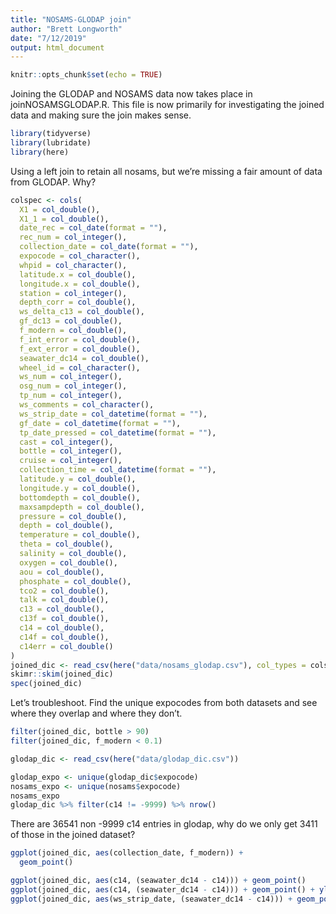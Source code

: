 ```yaml
---
title: "NOSAMS-GLODAP join"
author: "Brett Longworth"
date: "7/12/2019"
output: html_document
---
```


```r
knitr::opts_chunk$set(echo = TRUE)
```

Joining the GLODAP and NOSAMS data now takes place in joinNOSAMSGLODAP.R. This file is now primarily for investigating the joined data and making sure the join makes sense.


```r
library(tidyverse)
library(lubridate)
library(here)
```

Using a left join to retain all nosams, but we're missing a fair amount of data from GLODAP. Why?

```r
colspec <- cols(
  X1 = col_double(),
  X1_1 = col_double(),
  date_rec = col_date(format = ""),
  rec_num = col_integer(),
  collection_date = col_date(format = ""),
  expocode = col_character(),
  whpid = col_character(),
  latitude.x = col_double(),
  longitude.x = col_double(),
  station = col_integer(),
  depth_corr = col_double(),
  ws_delta_c13 = col_double(),
  gf_dc13 = col_double(),
  f_modern = col_double(),
  f_int_error = col_double(),
  f_ext_error = col_double(),
  seawater_dc14 = col_double(),
  wheel_id = col_character(),
  ws_num = col_integer(),
  osg_num = col_integer(),
  tp_num = col_integer(),
  ws_comments = col_character(),
  ws_strip_date = col_datetime(format = ""),
  gf_date = col_datetime(format = ""),
  tp_date_pressed = col_datetime(format = ""),
  cast = col_integer(),
  bottle = col_integer(),
  cruise = col_integer(),
  collection_time = col_datetime(format = ""),
  latitude.y = col_double(),
  longitude.y = col_double(),
  bottomdepth = col_double(),
  maxsampdepth = col_double(),
  pressure = col_double(),
  depth = col_double(),
  temperature = col_double(),
  theta = col_double(),
  salinity = col_double(),
  oxygen = col_double(),
  aou = col_double(),
  phosphate = col_double(),
  tco2 = col_double(),
  talk = col_double(),
  c13 = col_double(),
  c13f = col_double(),
  c14 = col_double(),
  c14f = col_double(),
  c14err = col_double()
)
joined_dic <- read_csv(here("data/nosams_glodap.csv"), col_types = colspec, na = c("NA", "-9999"))
skimr::skim(joined_dic)
spec(joined_dic)
```

Let's troubleshoot. Find the unique expocodes from both datasets and see where they overlap and where they don't.

```r
filter(joined_dic, bottle > 90)
filter(joined_dic, f_modern < 0.1)

glodap_dic <- read_csv(here("data/glodap_dic.csv"))

glodap_expo <- unique(glodap_dic$expocode)
nosams_expo <- unique(nosams$expocode)
nosams_expo
glodap_dic %>% filter(c14 != -9999) %>% nrow()
```
There are 36541 non -9999 c14 entries in glodap, why do we only get 3411 of those in the joined dataset?

```r
ggplot(joined_dic, aes(collection_date, f_modern)) +
  geom_point()

ggplot(joined_dic, aes(c14, (seawater_dc14 - c14))) + geom_point()
ggplot(joined_dic, aes(c14, (seawater_dc14 - c14))) + geom_point() + ylim(-15, 15)
ggplot(joined_dic, aes(ws_strip_date, (seawater_dc14 - c14))) + geom_point()
```

